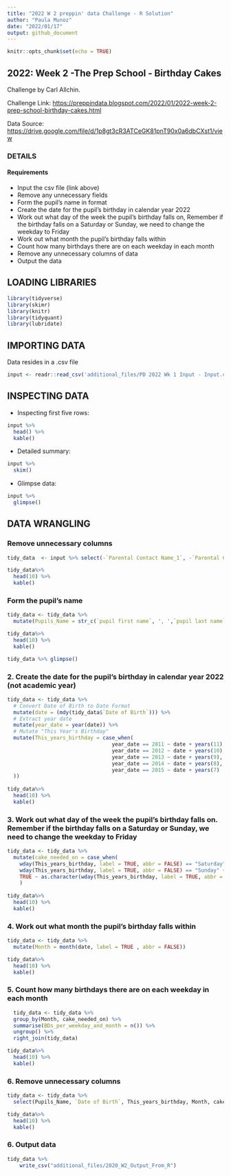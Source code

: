 ```yaml
---
title: "2022 W 2 preppin' data Challenge - R Solution"
author: "Paula Munoz"
date: "2022/01/17"
output: github_document
---
```


```r
knitr::opts_chunk$set(echo = TRUE)
```

## 2022: Week 2 -The Prep School - Birthday Cakes

Challenge by Carl Allchin.

Challenge Link:
<https://preppindata.blogspot.com/2022/01/2022-week-2-prep-school-birthday-cakes.html>

Data Source:
<https://drive.google.com/file/d/1p8gt3cR3ATCeGK81pnT90x0a6dbCXst1/view>

### DETAILS

#### Requirements

-   Input the csv file (link above)
-   Remove any unnecessary fields 
-   Form the pupil’s name in <First Name> <Last Name> format
-   Create the date for the pupil's birthday in calendar year 2022
-   Work out what day of the week the pupil's birthday falls on, Remember if the birthday falls on a Saturday or Sunday, we need to change the weekday to Friday
-   Work out what month the pupil's birthday falls within
-   Count how many birthdays there are on each weekday in each month
-   Remove any unnecessary columns of data
-   Output the data


## LOADING LIBRARIES 

```r
library(tidyverse)
library(skimr)
library(knitr)
library(tidyquant)
library(lubridate)
```


## IMPORTING DATA 

Data resides in a .csv file

```r
input <- readr::read_csv('additional_files/PD 2022 Wk 1 Input - Input.csv')

```


## INSPECTING DATA 

* Inspecting first five rows:
```r
input %>%
  head() %>%
  kable()
```


* Detailed summary:
```r
input %>%
  skim()
```


* Glimpse data:
```r
input %>%
  glimpse()
```


## DATA WRANGLING

### Remove unnecessary columns
```r
tidy_data  <- input %>% select(-`Parental Contact Name_1`, -`Parental Contact Name_2`, -`Preferred Contact Employer`, -`Parental Contact`, -gender)

tidy_data%>%
  head(10) %>%
  kable() 
```



### Form the pupil’s name 

```r

tidy_data <- tidy_data %>%
  mutate(Pupils_Name = str_c(`pupil first name`, ', ',`pupil last name`))

tidy_data%>%
  head(10) %>%
  kable() 
```
```r
tidy_data %>% glimpse()
```


### 2. Create the date for the pupil's birthday in calendar year 2022 (not academic year) 

```r

tidy_data <- tidy_data %>%
  # Convert Date of Birth to Date Format
  mutate(date = (mdy(tidy_data$`Date of Birth`))) %>%
  # Extract year date
  mutate(year_date = year(date)) %>%
  # Mutate "This Year's Birthday"
  mutate(This_years_birthday = case_when(
                                  year_date == 2011 ~ date + years(11),
                                  year_date == 2012 ~ date + years(10),
                                  year_date == 2013 ~ date + years(9),
                                  year_date == 2014 ~ date + years(8),
                                  year_date == 2015 ~ date + years(7)
  ))
  
tidy_data%>%
  head(10) %>%
  kable() 
```

### 3. Work out what day of the week the pupil's birthday falls on. Remember if the birthday falls on a Saturday or Sunday, we need to change the weekday to Friday

```r

tidy_data <- tidy_data %>%
  mutate(cake_needed_on = case_when(
    wday(This_years_birthday, label = TRUE, abbr = FALSE) == "Saturday" ~ "Friday",
    wday(This_years_birthday, label = TRUE, abbr = FALSE) == "Sunday" ~ "Friday",
    TRUE ~ as.character(wday(This_years_birthday, label = TRUE, abbr = FALSE)))
    )
           
tidy_data%>%
  head(10) %>%
  kable()            

```

### 4. Work out what month the pupil's birthday falls within

```r
tidy_data <- tidy_data %>%
  mutate(Month = month(date, label = TRUE , abbr = FALSE))

tidy_data%>%
  head(10) %>%
  kable() 
```
### 5. Count how many birthdays there are on each weekday in each month 

```r
  tidy_data <- tidy_data %>%
  group_by(Month, cake_needed_on) %>%
  summarise(BDs_per_weekday_and_month = n()) %>%
  ungroup() %>%
  right_join(tidy_data) 

tidy_data%>%
  head(10) %>%
  kable() 
```

### 6. Remove unnecessary columns

```r
tidy_data <- tidy_data %>%
  select(Pupils_Name, `Date of Birth`, This_years_birthday, Month, cake_needed_on, BDs_per_weekday_and_month)

tidy_data%>%
  head(10) %>%
  kable() 
```



### 6. Output data

```r
tidy_data %>%
    write_csv("additional_files/2020_W2_Output_From_R")
```




  


